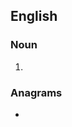 ==English==

===Noun===
{{head|en|noun plural form}}

# {{plural of|purlin|lang=en}}

===Anagrams===
* {{anagrams|en|a=ilnprsu|Spurlin}}